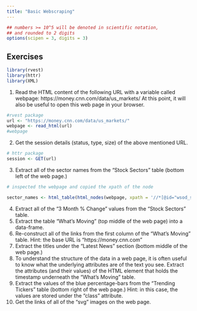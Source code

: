 ```yaml
---
title: "Basic Webscraping" 
---
```


<style type="text/css">
.table {

    width: 80%;
    margin-left:10%; 
    margin-right:10%;
}
</style>
```r
## numbers >= 10^5 will be denoted in scientific notation,
## and rounded to 2 digits
options(scipen = 3, digits = 3)
```



## Exercises
```r
library(rvest)
library(httr)
library(XML)
```
1. Read the HTML content of the following URL with a variable called webpage: https://money.cnn.com/data/us_markets/ At this point, it will also be useful to open this web page in your browser.
```r
#rvest package
url <- "https://money.cnn.com/data/us_markets/"
webpage <- read_html(url)
#webpage

```
2. Get the session details (status, type, size) of the above mentioned URL.
```r
# httr package
session <- GET(url)
```
3. Extract all of the sector names from the “Stock Sectors” table (bottom left of the web page.)
```r
# inspected the webpage and copied the xpath of the node

sector_names <- html_table(html_nodes(webpage, xpath = '//*[@id="wsod_sectorPerformance"]/table'))[[1]][1]

```
4. Extract all of the “3 Month % Change” values from the “Stock Sectors” table.
5. Extract the table “What’s Moving” (top middle of the web page) into a data-frame.
6. Re-construct all of the links from the first column of the “What’s Moving” table.
Hint: the base URL is “https://money.cnn.com”
7. Extract the titles under the “Latest News” section (bottom middle of the web page.)
8. To understand the structure of the data in a web page, it is often useful to know what the underlying attributes are of the text you see.
Extract the attributes (and their values) of the HTML element that holds the timestamp underneath the “What’s Moving” table.
9. Extract the values of the blue percentage-bars from the “Trending Tickers” table (bottom right of the web page.)
Hint: in this case, the values are stored under the “class” attribute.
10. Get the links of all of the “svg” images on the web page.
